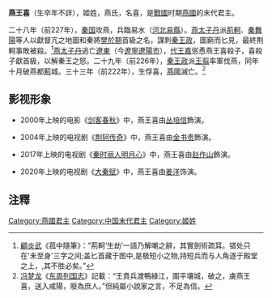'''燕王喜'''（生卒年不詳），姬姓，燕氏，名喜，是[[戰國_(中國)|戰國]]时期[[燕國|燕國]]的末代君主。

二十八年（前227年），[[秦国|秦国]]攻燕，兵臨易水（[[河北|河北]][[易縣|易縣]]）。[[燕太子丹|燕太子丹]]派[[荊軻|荊軻]]、[[秦舞陽|秦舞陽]]等人以獻督亢之地圖和秦將[[樊於期|樊於期]]首級之名，謀刺[[秦王政|秦王政]]，圖窮而匕見，最終荆軻事敗被殺。<ref>[[顧炎武|顧炎武]]《菰中隨筆》：”荊軻‘生劫’一語乃解嘲之辭，其實劍術疏耳。错处只在'未至身'三字之间;盖匕首藏于图中,是极短小之物,持短兵而与人角逐于殿堂之上，,其不胜必矣。”</ref>[[燕太子丹|燕太子丹]]逃亡[[遼東|遼東]]（今[[遼寧|遼寧]][[遼陽市|遼陽市]]），[[代王嘉|代王嘉]]慫恿燕王喜殺子，喜殺子獻首級，以解秦王之怒。二十九年（前226年），[[秦王政|秦王政]]派[[王翦|王翦]]率軍伐燕，同年十月破燕都[[薊|薊]]城。三十三年（前222年），生俘喜，[[燕國|燕國]]滅亡。<ref>[[冯梦龙|冯梦龙]]《[[东周列国志|东周列国志]]》記載：“王賁兵渡鴨綠江，圍平壤城，破之，虜燕王喜，送入咸陽，廢為庶人。”但純屬小說家之言，不足為信。</ref>

== 影视形象 ==

* 2000年上映的电影《[[剑客春秋|剑客春秋]]》中，燕王喜由[[丛培信|丛培信]]飾演。

* 2004年上映的电视剧《[[荆轲传奇|荆轲传奇]]》中，燕王喜由[[金书贵|金书贵]]飾演。

* 2017年上映的电视剧《[[秦时丽人明月心|秦时丽人明月心]]》中，燕王喜由[[赵作山|赵作山]]飾演。

* 2020年上映的电视剧《[[大秦赋|大秦赋]]》中，燕王喜由[[姜洋﹙演員﹚|姜洋]]饰演。

==注釋==
{{reflist}}
{{中国皇帝|父[[燕孝王|燕孝王]]|無，為末任君主|[[燕国君主|燕國君主]]|前254年-前222年}}
{{燕國君主}}
{{秦灭六国之战}}

[[Category:燕國君主|Category:燕國君主]]
[[Category:中国末代君主|Category:中国末代君主]]
[[Category:姬姓|Category:姬姓]]
{{战国人物小作品}}